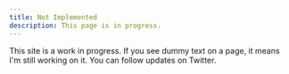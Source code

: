 ```yaml
---
title: Not Implemented
description: This page is in progress.
---
```


<Callout>

This site is a work in progress. If you see dummy text on a page, it means I'm still working on it. You can follow updates on Twitter.

</Callout>
